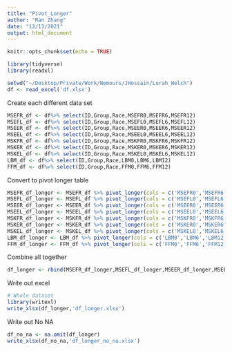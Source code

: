 ```yaml
---
title: "Pivot_Longer"
author: "Ran Zhang"
date: "12/13/2021"
output: html_document
---
```


```r
knitr::opts_chunk$set(echo = TRUE)
```

```r
library(tidyverse)
library(readxl)
```

```r
setwd("~/Desktop/Private/Work/Nemours/JHossain/Lurah_Welch")
df <- read_excel('df.xlsx')
```

Create each different data set
```r
MSEFR_df <- df%>% select(ID,Group,Race,MSEFR0,MSEFR6,MSEFR12)
MSEFL_df <- df%>% select(ID,Group,Race,MSEFL0,MSEFL6,MSEFL12)
MSEER_df <- df%>% select(ID,Group,Race,MSEER0,MSEER6,MSEER12)
MSEEL_df <- df%>% select(ID,Group,Race,MSEEL0,MSEEL6,MSEEL12)
MSKFR_df <- df%>% select(ID,Group,Race,MSKFR0,MSKFR6,MSKFR12)
MSKER_df <- df%>% select(ID,Group,Race,MSKER0,MSKER6,MSKER12)
MSKEL_df <- df%>% select(ID,Group,Race,MSKEL0,MSKEL6,MSKEL12)
LBM_df <- df%>% select(ID,Group,Race,LBM0,LBM6,LBM12)
FFM_df <- df%>% select(ID,Group,Race,FFM0,FFM6,FFM12)
```

Convert to pivot longer table 
```r

MSEFR_df_longer <- MSEFR_df %>% pivot_longer(cols = c('MSEFR0','MSEFR6','MSEFR12'), names_to = 'month',values_to = 'value') 
MSEFL_df_longer <- MSEFL_df %>% pivot_longer(cols = c('MSEFL0','MSEFL6','MSEFL12'), names_to = 'month',values_to = 'value') 
MSEER_df_longer <- MSEER_df %>% pivot_longer(cols = c('MSEER0','MSEER6','MSEER12'), names_to = 'month',values_to = 'value') 
MSEEL_df_longer <- MSEEL_df %>% pivot_longer(cols = c('MSEEL0','MSEEL6','MSEEL12'), names_to = 'month',values_to = 'value') 
MSKFR_df_longer <- MSKFR_df %>% pivot_longer(cols = c('MSKFR0','MSKFR6','MSKFR12'), names_to = 'month',values_to = 'value') 
MSKER_df_longer <- MSKER_df %>% pivot_longer(cols = c('MSKER0','MSKER6','MSKER12'), names_to = 'month',values_to = 'value') 
MSKEL_df_longer <- MSKEL_df %>% pivot_longer(cols = c('MSKEL0','MSKEL6','MSKEL12'), names_to = 'month',values_to = 'value') 
LBM_df_longer <- LBM_df %>% pivot_longer(cols = c('LBM0','LBM6','LBM12'), names_to = 'month',values_to = 'value') 
FFM_df_longer <- FFM_df %>% pivot_longer(cols = c('FFM0','FFM6','FFM12'), names_to = 'month',values_to = 'value') 
```

Combine all together
```r
df_longer <- rbind(MSEFR_df_longer,MSEFL_df_longer,MSEER_df_longer,MSEEL_df_longer,MSKFR_df_longer,MSKER_df_longer,MSKEL_df_longer,LBM_df_longer,FFM_df_longer)
```

Write out excel
```r
# Whole dataset
library(writexl)
write_xlsx(df_longer,'df_longer.xlsx')
```

Write out No NA 
```r
df_no_na <- na.omit(df_longer)
write_xlsx(df_no_na,'df_longer_no_na.xlsx')
```

